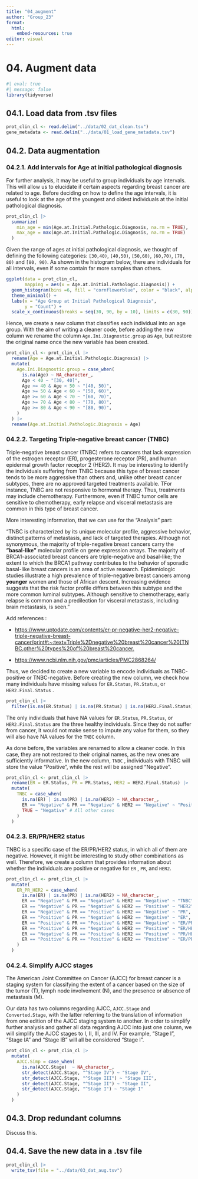 ```yaml
---
title: "04_augment"
author: "Group_23"
format:
  html:
    embed-resources: true
editor: visual
---
```


# 04. Augment data

```r
#| eval: true 
#| message: false
library(tidyverse)
```

## 04.1. Load data from .tsv files

```r
prot_clin_cl <- read.delim("../data/02_dat_clean.tsv")
gene_metadata <- read.delim("../data/01_load_gene_metadata.tsv")
```

## 04.2. Data augmentation

### 04.2.1. Add intervals for Age at initial pathological diagnosis

For further analysis, it may be useful to group individuals by age intervals. This will allow us to elucidate if certain aspects regarding breast cancer are related to age. Before deciding on how to define the age intervals, it is useful to look at the age of the youngest and oldest individuals at the initial pathological diagnosis.

```r
prot_clin_cl |>
  summarize(
    min_age = min(Age.at.Initial.Pathologic.Diagnosis, na.rm = TRUE),
    max_age = max(Age.at.Initial.Pathologic.Diagnosis, na.rm = TRUE)
  ) 
```

Given the range of ages at initial pathological diagnosis, we thought of defining the following categories: `[30,40)`, `[40,50)`, `[50,60)`, `[60,70)`, `[70, 80)` and `[80, 90)`. As shown in the histogram below, there are individuals for all intervals, even if some contain far more samples than others.

```r
ggplot(data = prot_clin_cl,
       mapping = aes(x = Age.at.Initial.Pathologic.Diagnosis)) +
  geom_histogram(bins =6, fill = "cornflowerblue", color = "black", alpha = 0.7) +
  theme_minimal() +
  labs(x = "Age Group at Initial Pathological Diagnosis",
       y = "Count") +
  scale_x_continuous(breaks = seq(30, 90, by = 10), limits = c(30, 90))
```

Hence, we create a new column that classifies each individual into an age group. With the aim of writing a cleaner code, before adding the new column we rename the column `Age.Ini.Diagnostic.group` as `Age`, but restore the original name once the new variable has been created.

```r
prot_clin_cl <- prot_clin_cl |>
  rename(Age = Age.at.Initial.Pathologic.Diagnosis) |>
  mutate(
    Age.Ini.Diagnostic.group = case_when(
      is.na(Age) ~ NA_character_,
      Age < 40 ~ "[30, 40]",
      Age >= 40 & Age < 50 ~ "[40, 50)",
      Age >= 50 & Age < 60 ~ "[50, 60)",
      Age >= 60 & Age < 70 ~ "[60, 70)",
      Age >= 70 & Age < 80 ~ "[70, 80)",
      Age >= 80 & Age < 90 ~ "[80, 90)",
    )
  ) |>
  rename(Age.at.Initial.Pathologic.Diagnosis = Age)
```

### 04.2.2. Targeting Triple-negative breast cancer (TNBC)

Triple-negative breast cancer (TNBC) refers to cancers that lack expression of the estrogen receptor (ER), progesterone receptor (PR), and human epidermal growth factor receptor 2 (HER2). It may be interesting to identify the individuals suffering from TNBC because this type of breast cancer tends to be more aggressive than others and, unlike other breast cancer subtypes, there are no approved targeted treatments available. TFor instance, TNBC are not responsive to hormonal therapy. Thus, treatments may include chemotherapy. Furthermore, even if TNBC tumor cells are sensitive to chemotherapy, early relapse and visceral metastasis are common in this type of breast cancer.

More interesting information, that we can use for the "Analysis" part:

"TNBC is characterized by its unique molecular profile, aggressive behavior, distinct patterns of metastasis, and lack of targeted therapies. Although not synonymous, the majority of triple-negative breast cancers carry the **"basal-like"** molecular profile on gene expression arrays. The majority of BRCA1-associated breast cancers are triple-negative and basal-like; the extent to which the BRCA1 pathway contributes to the behavior of sporadic basal-like breast cancers is an area of active research. Epidemiologic studies illustrate a high prevalence of triple-negative breast cancers among **younger** women and those of African descent. Increasing evidence suggests that the risk factor profile differs between this subtype and the more common luminal subtypes. Although sensitive to chemotherapy, early relapse is common and a predilection for visceral metastasis, including brain metastasis, is seen."

Add references :

-   <https://www.uptodate.com/contents/er-pr-negative-her2-negative-triple-negative-breast-cancer/print#:~:text=Triple%2Dnegative%20breast%20cancer%20(TNBC,other%20types%20of%20breast%20cancer.>

-   <https://www.ncbi.nlm.nih.gov/pmc/articles/PMC2868264/>

Thus, we decided to create a new variable to encode individuals as TNBC-positive or TNBC-negative. Before creating the new column, we check how many individuals have missing values for `ER.Status`, `PR.Status`, or `HER2.Final.Status` .

```r
prot_clin_cl |>
  filter(is.na(ER.Status) | is.na(PR.Status) | is.na(HER2.Final.Status))
```

The only individuals that have NA values for `ER.Status`, `PR.Status`, or `HER2.Final.Status` are the three healthy individuals. Since they do not suffer from cancer, it would not make sense to impute any value for them, so they will also have NA values for the `TNBC` column.

As done before, the variables are renamed to allow a cleaner code. In this case, they are not restored to their original names, as the new ones are sufficiently informative. In the new column, `TNBC` , individuals with TNBC will store the value "Positive", while the rest will be assigned "Negative".

```r
prot_clin_cl <- prot_clin_cl |>
  rename(ER = ER.Status, PR = PR.Status, HER2 = HER2.Final.Status) |>
  mutate(
    TNBC = case_when(
      is.na(ER) | is.na(PR) | is.na(HER2) ~ NA_character_,
      ER == "Negative" & PR == "Negative" & HER2 == "Negative" ~ "Positive",
      TRUE ~ "Negative" # All other cases
    )
  )

```

### 04.2.3. ER/PR/HER2 status

TNBC is a specific case of the ER/PR/HER2 status, in which all of them are negative. However, it might be interesting to study other combinations as well. Therefore, we create a column that provides information about whether the individuals are positive or negative for `ER` , `PR`, and `HER2`.

```r
prot_clin_cl <- prot_clin_cl |>
  mutate(
    ER_PR_HER2 = case_when(
      is.na(ER) | is.na(PR) | is.na(HER2) ~ NA_character_,
      ER == "Negative" & PR == "Negative" & HER2 == "Negative" ~ "TNBC",
      ER == "Negative" & PR == "Negative" & HER2 == "Positive" ~ "HER2",
      ER == "Negative" & PR == "Positive" & HER2 == "Negative" ~ "PR",
      ER == "Positive" & PR == "Negative" & HER2 == "Negative" ~ "ER",
      ER == "Positive" & PR == "Positive" & HER2 == "Negative" ~ "ER/PR",
      ER == "Positive" & PR == "Negative" & HER2 == "Positive" ~ "ER/HER2",
      ER == "Negative" & PR == "Positive" & HER2 == "Positive" ~ "PR/HER2",
      ER == "Positive" & PR == "Positive" & HER2 == "Positive" ~ "ER/PR/HER2"
    )
  )
```

### 04.2.4. Simplify AJCC stages

The American Joint Committee on Cancer (AJCC) for breast cancer is a staging system for classifying the extent of a cancer based on the size of the tumor (T), lymph node involvement (N), and the presence or absence of metastasis (M).

Our data has two columns regarding AJCC, `AJCC.Stage` and `Converted.Stage`, with the latter referring to the translation of information from one edition of the AJCC staging system to another. In order to simplify further analysis and gather all data regarding AJCC into just one column, we will simplify the AJCC stages to I, II, III, and IV. For example, "Stage I", "Stage IA" and "Stage IB" will all be considered "Stage I".

```r
prot_clin_cl <- prot_clin_cl |>
  mutate(
    AJCC.Simp = case_when(
      is.na(AJCC.Stage)  ~ NA_character_,
      str_detect(AJCC.Stage, "^Stage IV") ~ "Stage IV",
      str_detect(AJCC.Stage, "^Stage III") ~ "Stage III",
      str_detect(AJCC.Stage, "^Stage II") ~ "Stage II",
      str_detect(AJCC.Stage, "^Stage I") ~ "Stage I"
    )
  )
```

## 04.3. Drop redundant columns

Discuss this.

## 04.4. Save the new data in a .tsv file

```r
prot_clin_cl |> 
  write_tsv(file = "../data/03_dat_aug.tsv")
```
